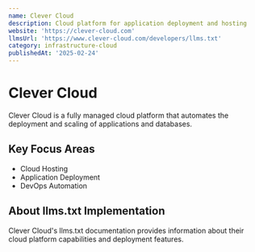 ```yaml
---
name: Clever Cloud
description: Cloud platform for application deployment and hosting
website: 'https://clever-cloud.com'
llmsUrl: 'https://www.clever-cloud.com/developers/llms.txt'
category: infrastructure-cloud
publishedAt: '2025-02-24'
---
```


# Clever Cloud

Clever Cloud is a fully managed cloud platform that automates the deployment and scaling of applications and databases.

## Key Focus Areas

- Cloud Hosting
- Application Deployment
- DevOps Automation

## About llms.txt Implementation

Clever Cloud's llms.txt documentation provides information about their cloud platform capabilities and deployment features.
